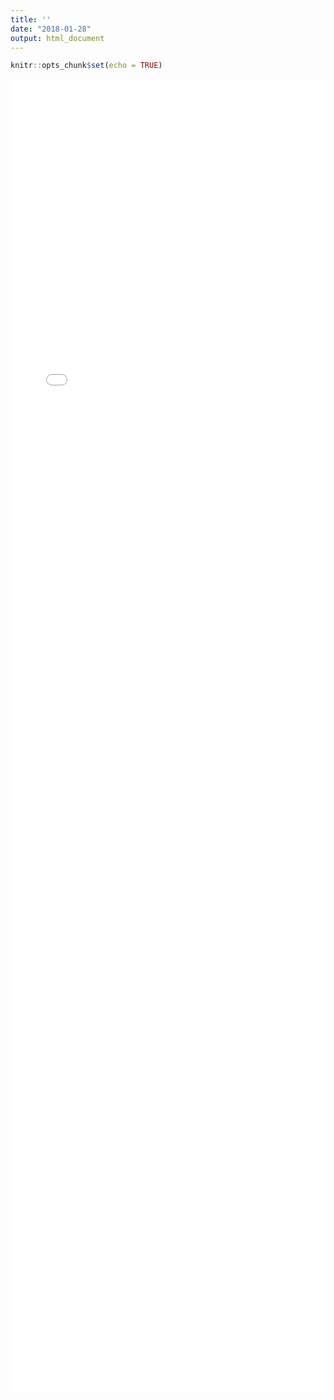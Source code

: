 ```yaml
---
title: ''
date: "2018-01-28"
output: html_document
---
```


```r
knitr::opts_chunk$set(echo = TRUE)
```


<embed src="/cleyton_vitae.pdf" width="100%" height="2100px" />

<!-- <object data="/cleyton_vitae.pdf" type="application/pdf" width="100%" height="2100px"> -->
<!--   <p>Alternative text - include a link <a href="/cleyton_vitae.pdf">to the PDF!</a></p> -->
<!-- </object> -->